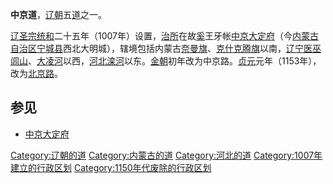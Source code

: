 {{中国东北历史}}
'''中京道'''，[[辽朝|辽朝]]五[[道_(行政区划)|道]]之一。

[[辽圣宗|辽圣宗]][[统和|统和]]二十五年（1007年）设置，[[治所|治所]]在故[[奚|奚]]王牙帐[[中京大定府|中京大定府]]（今[[内蒙古自治区|内蒙古自治区]][[宁城县|宁城县]]西北大明城），辖境包括内蒙古[[奈曼旗|奈曼旗]]、[[克什克腾旗|克什克腾旗]]以南，[[辽宁|辽宁]][[医巫闾山|医巫闾山]]、[[大凌河|大凌河]]以西，[[河北|河北]][[滦河|滦河]]以东。[[金朝|金朝]]初年改为中京路。[[贞元_(金朝)|贞元]]元年（1153年），改为[[北京路_(金朝)|北京路]]。

== 参见 ==
*[[中京大定府|中京大定府]]

{{辽朝行政区划|nocat}}
{{辽朝行政区划小作品}}
{{DEFAULTSORT:Z}}
[[Category:辽朝的道|Category:辽朝的道]]
[[Category:内蒙古的道|Category:内蒙古的道]]
[[Category:河北的道|Category:河北的道]]
[[Category:1007年建立的行政区划|Category:1007年建立的行政区划]]
[[Category:1150年代废除的行政区划|Category:1150年代废除的行政区划]]